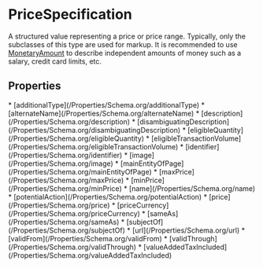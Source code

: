   
# PriceSpecification

A structured value representing a price or price range. Typically, only the subclasses of this type are used for markup. It is recommended to use <a class="localLink" href="/MonetaryAmount">MonetaryAmount</a> to describe independent amounts of money such as a salary, credit card limits, etc.

## Properties

<Grid>
* [additionalType](/Properties/Schema.org/additionalType)
* [alternateName](/Properties/Schema.org/alternateName)
* [description](/Properties/Schema.org/description)
* [disambiguatingDescription](/Properties/Schema.org/disambiguatingDescription)
* [eligibleQuantity](/Properties/Schema.org/eligibleQuantity)
* [eligibleTransactionVolume](/Properties/Schema.org/eligibleTransactionVolume)
* [identifier](/Properties/Schema.org/identifier)
* [image](/Properties/Schema.org/image)
* [mainEntityOfPage](/Properties/Schema.org/mainEntityOfPage)
* [maxPrice](/Properties/Schema.org/maxPrice)
* [minPrice](/Properties/Schema.org/minPrice)
* [name](/Properties/Schema.org/name)
* [potentialAction](/Properties/Schema.org/potentialAction)
* [price](/Properties/Schema.org/price)
* [priceCurrency](/Properties/Schema.org/priceCurrency)
* [sameAs](/Properties/Schema.org/sameAs)
* [subjectOf](/Properties/Schema.org/subjectOf)
* [url](/Properties/Schema.org/url)
* [validFrom](/Properties/Schema.org/validFrom)
* [validThrough](/Properties/Schema.org/validThrough)
* [valueAddedTaxIncluded](/Properties/Schema.org/valueAddedTaxIncluded)
</Grid>

